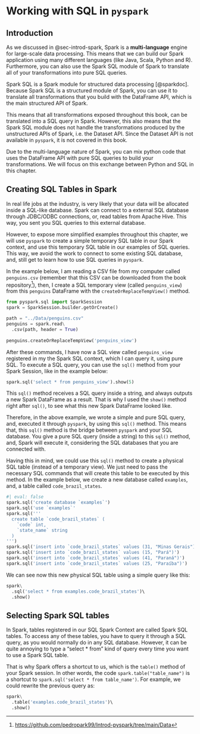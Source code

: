 # Working with SQL in `pyspark`

## Introduction

As we discussed in @sec-introd-spark, Spark is a **multi-language** engine for large-scale data processing. This means that we can build our Spark application using many different languages (like Java, Scala, Python and R). Furthermore, you can also use the Spark SQL module of Spark to translate all of your transformations into pure SQL queries.

Spark SQL is a Spark module for structured data processing [@sparkdoc]. Because Spark SQL is a structured module of Spark, you can use it to translate all transformations that you build with the DataFrame API, which is the main structured API of Spark.

This means that all transformations exposed throughout this book, can be translated into a SQL query in Spark. However, this also means that the Spark SQL module does not handle the transformations produced by the unstructured APIs of Spark, i.e. the Dataset API. Since the Dataset API is not available in `pyspark`, it is not covered in this book.

Due to the multi-language nature of Spark, you can mix python code that uses the DataFrame API with pure SQL queries to build your transformations. We will focus on this exchange between Python and SQL in this chapter.

## Creating SQL Tables in Spark

In real life jobs at the industry, is very likely that your data will be allocated inside a SQL-like database. Spark can connect to a external SQL database through JDBC/ODBC connections, or, read tables from Apache Hive. This way, you sent you SQL queries to this external database.

However, to expose more simplified examples throughout this chapter, we will use `pyspark` to create a simple temporary SQL table in our Spark context, and use this temporary SQL table in our examples of SQL queries. This way, we avoid the work to connect to some existing SQL database, and, still get to learn how to use SQL queries in `pyspark`.

In the example below, I am reading a CSV file from my computer called `penguins.csv` (remember that this CSV can be downloaded from the book repository[^06-dataframes-sql-1]), then, I create a SQL temporary view (called `penguins_view`) from this `penguins` DataFrame with the `createOrReplaceTempView()` method.

[^06-dataframes-sql-1]: <https://github.com/pedropark99/Introd-pyspark/tree/main/Data>

```python
from pyspark.sql import SparkSession
spark = SparkSession.builder.getOrCreate()

path = "../Data/penguins.csv"
penguins = spark.read\
  .csv(path, header = True)
  
penguins.createOrReplaceTempView('penguins_view')
```

After these commands, I have now a SQL view called `penguins_view` registered in my the Spark SQL context, which I can query it, using pure SQL. To execute a SQL query, you can use the `sql()` method from your Spark Session, like in the example below:

```python
spark.sql('select * from penguins_view').show(5)
```

This `sql()` method receives a SQL query inside a string, and always outputs a new Spark DataFrame as a result. That is why I used the `show()` method right after `sql()`, to see what this new Spark DataFrame looked like.

Therefore, in the above example, we wrote a simple and pure SQL query, and, executed it through `pyspark`, by using this `sql()` method. This means that, this `sql()` method is the bridge between `pyspark` and your SQL database. You give a pure SQL query (inside a string) to this `sql()` method, and, Spark will execute it, considering the SQL databases that you are connected with.

Having this in mind, we could use this `sql()` method to create a physical SQL table (instead of a temporary view). We just need to pass the necessary SQL commands that will create this table to be executed by this method. In the example below, we create a new database called `examples`, and, a table called `code_brazil_states`.

```python
#| eval: false
spark.sql('create database `examples`')
spark.sql('use `examples`'
spark.sql('''
  create table `code_brazil_states` (
    `code` int,
    `state_name` string
  )
''')
spark.sql('insert into `code_brazil_states` values (31, "Minas Gerais")')
spark.sql('insert into `code_brazil_states` values (15, "Pará")')
spark.sql('insert into `code_brazil_states` values (41, "Paraná")')
spark.sql('insert into `code_brazil_states` values (25, "Paraíba")')
```

We can see now this new physical SQL table using a simple query like this:

```python
spark\
  .sql('select * from examples.code_brazil_states')\ 
  .show()
```


## Selecting Spark SQL tables

In Spark, tables registered in our SQL Spark Context are called Spark SQL tables. To access any of these tables, you have to query it through a SQL query, as you would normally do in any SQL database. However, it can be quite annoying to type a "select * from" kind of query every time you want to use a Spark SQL table.

That is why Spark offers a shortcut to us, which is the `table()` method of your Spark session. In other words, the code `spark.table("table_name")` is a shortcut to `spark.sql('select * from table_name')`. For example, we could rewrite the previous query as:

```python
spark\
  .table('examples.code_brazil_states')\ 
  .show()
```


